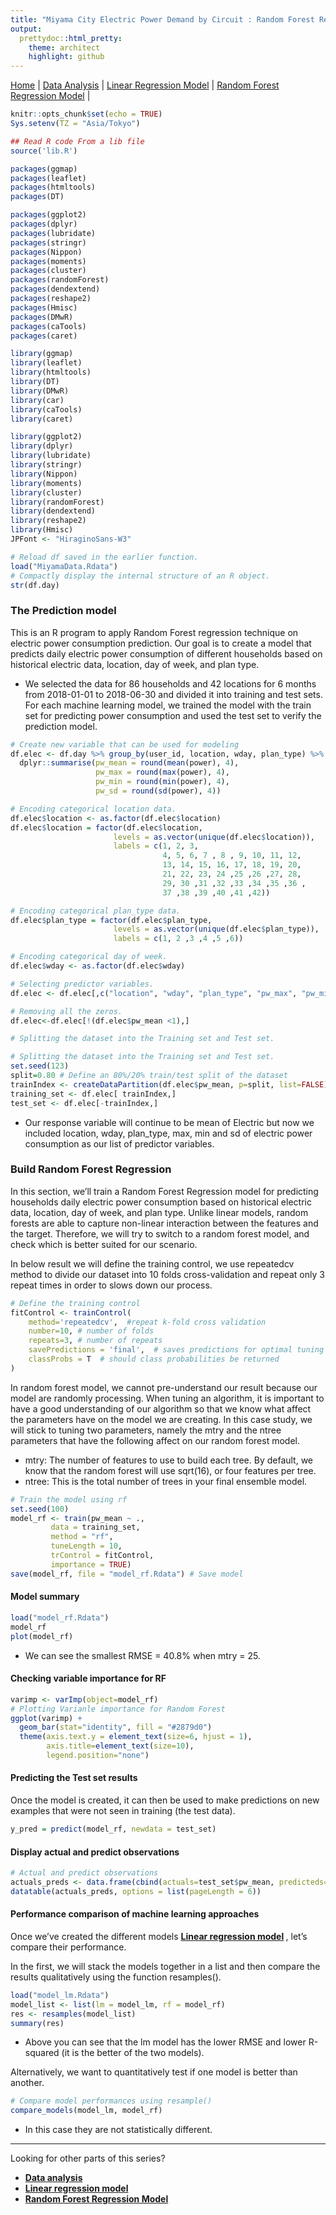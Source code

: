 ```yaml
---
title: "Miyama City Electric Power Demand by Circuit : Random Forest Regression Model"
output:
  prettydoc::html_pretty:
    theme: architect
    highlight: github
---
```


<style type="text/css">
</style>

<nav>
<a href="index.html">Home</a> |
<a href="miyama_analysis.html">Data Analysis</a> |
<a href="miyama_linear_model.html">Linear Regression Model</a> |
<a href="miyama_tree_model.html">Random Forest Regression Model</a> |
</nav>

```r
knitr::opts_chunk$set(echo = TRUE)
Sys.setenv(TZ = "Asia/Tokyo")

## Read R code From a lib file
source('lib.R')

packages(ggmap)
packages(leaflet)
packages(htmltools)
packages(DT)

packages(ggplot2)
packages(dplyr)
packages(lubridate)
packages(stringr)
packages(Nippon)
packages(moments)
packages(cluster)
packages(randomForest)
packages(dendextend)
packages(reshape2)
packages(Hmisc)
packages(DMwR)
packages(caTools)
packages(caret)

library(ggmap)
library(leaflet)
library(htmltools)
library(DT)
library(DMwR)
library(car)
library(caTools)
library(caret)

library(ggplot2)
library(dplyr)
library(lubridate)
library(stringr)
library(Nippon)
library(moments)
library(cluster)
library(randomForest)
library(dendextend)
library(reshape2)
library(Hmisc)
JPFont <- "HiraginoSans-W3"
```


```r
# Reload df saved in the earlier function.
load("MiyamaData.Rdata")
# Compactly display the internal structure of an R object.
str(df.day)
```

### The Prediction model
This is an R program to apply Random Forest regression technique on electric power consumption prediction. Our goal is to create a model that predicts daily electric power consumption of different households based on historical electric data, location, day of week, and plan type.

* We selected the data for 86 households and 42 locations for 6 months from 2018-01-01 to 2018-06-30 and divided it into training and test sets. For each machine learning model, we trained the model with the train set for predicting power consumption and used the test set to verify the prediction model.

```r
# Create new variable that can be used for modeling
df.elec <- df.day %>% group_by(user_id, location, wday, plan_type) %>%
  dplyr::summarise(pw_mean = round(mean(power), 4),
                   pw_max = round(max(power), 4),
                   pw_min = round(min(power), 4),
                   pw_sd = round(sd(power), 4)) 

# Encoding categorical location data.
df.elec$location <- as.factor(df.elec$location)
df.elec$location = factor(df.elec$location,
                       levels = as.vector(unique(df.elec$location)),
                       labels = c(1, 2, 3,
                                  4, 5, 6, 7 , 8 , 9, 10, 11, 12,
                                  13, 14, 15, 16, 17, 18, 19, 20,
                                  21, 22, 23, 24 ,25 ,26 ,27, 28,
                                  29, 30 ,31 ,32 ,33 ,34 ,35 ,36 , 
                                  37 ,38 ,39 ,40 ,41 ,42))

# Encoding categorical plan_type data.
df.elec$plan_type = factor(df.elec$plan_type,
                       levels = as.vector(unique(df.elec$plan_type)),
                       labels = c(1, 2 ,3 ,4 ,5 ,6))

# Encoding categorical day of week.
df.elec$wday <- as.factor(df.elec$wday)

# Selecting predictor variables.
df.elec <- df.elec[,c("location", "wday", "plan_type", "pw_max", "pw_min", "pw_sd", "pw_mean")]

# Removing all the zeros.
df.elec<-df.elec[!(df.elec$pw_mean <1),]

# Splitting the dataset into the Training set and Test set.

# Splitting the dataset into the Training set and Test set.
set.seed(123)
split=0.80 # Define an 80%/20% train/test split of the dataset
trainIndex <- createDataPartition(df.elec$pw_mean, p=split, list=FALSE)
training_set <- df.elec[ trainIndex,]
test_set <- df.elec[-trainIndex,]
```

* Our response variable will continue to be mean of Electric but now we included location, wday, plan_type, max, min and sd of electric power consumption as our list of predictor variables.

### Build Random Forest Regression
In this section, we'll train a Random Forest Regression model for predicting households daily electric power consumption based on historical electric data, location, day of week, and plan type. Unlike linear models, random forests are able to capture non-linear interaction between the features and the target. Therefore, we will try to switch to a random forest model, and check which is better suited for our scenario.

In below result we will define the training control, we use repeatedcv method to divide our dataset into 10 folds cross-validation and repeat only 3 repeat times in order to slows down our process.

```r
# Define the training control
fitControl <- trainControl(
    method='repeatedcv',  #repeat k-fold cross validation
    number=10, # number of folds
    repeats=3, # number of repeats
    savePredictions = 'final',  # saves predictions for optimal tuning parameter
    classProbs = T  # should class probabilities be returned
) 
```

In random forest model, we cannot pre-understand our result because our model are randomly processing. When tuning an algorithm, it is important to have a good understanding of our algorithm so that we know what affect the parameters have on the model we are creating. In this case study, we will stick to tuning two parameters, namely the mtry and the ntree parameters that have the following affect on our random forest model.

* mtry: The number of features to use to build each tree. By default, we know that the random forest will use sqrt(16), or four features per tree.
* ntree: This is the total number of trees in your final ensemble model.
```r
# Train the model using rf
set.seed(100)
model_rf <- train(pw_mean ~ ., 
         data = training_set, 
         method = "rf", 
         tuneLength = 10,
         trControl = fitControl, 
         importance = TRUE)
save(model_rf, file = "model_rf.Rdata") # Save model
```

#### Model summary
```r
load("model_rf.Rdata")
model_rf
plot(model_rf)
```

* We can see the smallest RMSE = 40.8% when mtry = 25.

#### Checking variable importance for RF
```r
varimp <- varImp(object=model_rf)
# Plotting Varianle importance for Random Forest
ggplot(varimp) +
  geom_bar(stat="identity", fill = "#2879d0")
  theme(axis.text.y = element_text(size=6, hjust = 1),
        axis.title=element_text(size=10),
        legend.position="none")
```

#### Predicting the Test set results
Once the model is created, it can then be used to make predictions on new examples that were not seen in training (the test data). 
```r
y_pred = predict(model_rf, newdata = test_set)
```

#### Display actual and predict observations
```r
# Actual and predict observations
actuals_preds <- data.frame(cbind(actuals=test_set$pw_mean, predicteds=y_pred))  
datatable(actuals_preds, options = list(pageLength = 6))
```

#### Performance comparison of machine learning approaches 
Once we’ve created the different models **[Linear regression model](miyama_linear_model.html) **, let's compare their performance.

In the first, we will stack the models together in a list and then compare the results qualitatively using the function resamples().
```r
load("model_lm.Rdata")
model_list <- list(lm = model_lm, rf = model_rf)
res <- resamples(model_list)
summary(res)
```
* Above you can see that the lm model has the lower RMSE and lower R-squared (it is the better of the two models).

Alternatively, we want to quantitatively test if one model is better than another. 
```r
# Compare model performances using resample()
compare_models(model_lm, model_rf)
```
* In this case they are not statistically different.


***

Looking for other parts of this series?

* **[Data analysis](miyama_analysis.html) **
* **[Linear regression model](miyama_linear_model.html) **
* **[Random Forest Regression Model](miyama_tree_model.html) **